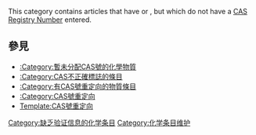 {{hidden category}}{{empty category}}
This category contains articles that have {{tl|Chembox}} or {{tl|Infobox drug}}, but which do not have a [[CAS_Registry_Number|CAS Registry Number]] entered.
{{CategoryTOC}}
==參見==
*[[:Category:暫未分配CAS號的化學物質|:Category:暫未分配CAS號的化學物質]]
*[[:Category:CAS不正確標誌的條目|:Category:CAS不正確標誌的條目]]
*[[:Category:有CAS號重定向的物質條目|:Category:有CAS號重定向的物質條目]]
*[[:Category:CAS號重定向|:Category:CAS號重定向]]
*[[Template:CAS號重定向|Template:CAS號重定向]]

[[Category:缺乏验证信息的化学条目|Category:缺乏验证信息的化学条目]]
[[Category:化学条目维护|Category:化学条目维护]]